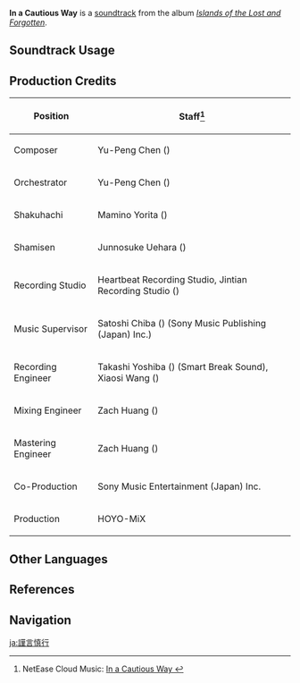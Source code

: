 {{Soundtrack Infobox
|image          = Islands of the Lost and Forgotten.png
|album          = Islands of the Lost and Forgotten
|disc           = 1
|number         = 19
|featured       =
|featured2      =
|featured3      =
|featured_disc  =
|featured_disc2 =
|featured_disc3 =
|youtube_id     = ZHONxE_DI78
|youtube_time   = 1
|spotify_id     = 3OfQ5RZgbpcV2glRoEP0a2
|previous       = Narukami-Bayashi
|next           = Silent Seclusion
}}
'''In a Cautious Way''' is a [[soundtrack]] from the album ''[[Islands of the Lost and Forgotten]]''.

==Soundtrack Usage==
{{Soundtrack Usage
|quest    = 
|location = Tenryou Commission Headquarters
|domain   = 
}}

==Production Credits==
{| class="wikitable"
! Position
! Staff<ref>NetEase Cloud Music: [https://music.163.com/#/song?id=1937114205 In a Cautious Way {{zh|谨言慎行}}]</ref>
|-
! Composer
| Yu-Peng Chen ({{zh|陈致逸}})
|-
! Orchestrator
| Yu-Peng Chen ({{zh|陈致逸}})
|-
! Shakuhachi
| Mamino Yorita ({{ja|寄田 真見乃}})
|-
! Shamisen
| Junnosuke Uehara ({{ja|上原 潤之助}})
|-
! Recording Studio
| Heartbeat Recording Studio, Jintian Recording Studio ({{zh|金田录音棚}})
|-
! Music Supervisor
| Satoshi Chiba ({{ja|千葉 智史}}) (Sony Music Publishing (Japan) Inc.)
|-
! Recording Engineer
| Takashi Yoshiba ({{ja|吉羽 貴史}}) (Smart Break Sound), Xiaosi Wang ({{zh|王小四}})
|-
! Mixing Engineer
| Zach Huang ({{zh|黄巍}})
|-
! Mastering Engineer
| Zach Huang ({{zh|黄巍}})
|-
! Co-Production
| Sony Music Entertainment (Japan) Inc.
|-
! Production
| HOYO-MiX
|}
<!--
==Gallery==
<gallery>
</gallery>

==Trivia==
-->
==Other Languages==
{{Other Languages
|en       = In a Cautious Way
|zhs      = 谨言慎行
|zhs_rm   = Jǐnyán-shènxíng
|zhs_tl   = Speak and Act Cautiously
|zhs_note = {{zh|谨言慎行}} is idiom that literally means "cautious speech, cautious behavior."
|ja       = 謹言慎行
|ja_rm    = Kingenshinkou{{Assumed}}
|ja_tl    = Speak and Act Cautiously
|ja_note  = {{ja|謹言慎行}} is an idiom which literally means "be careful of your words and actons."
}}

==References==
{{Reflist}}

==Navigation==
{{Soundtrack Navbox|Islands of the Lost and Forgotten}}

[[ja:謹言慎行]]